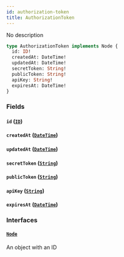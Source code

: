 ```yaml
---
id: authorization-token
title: AuthorizationToken
---
```


No description

```graphql
type AuthorizationToken implements Node {
  id: ID!
  createdAt: DateTime!
  updatedAt: DateTime!
  secretToken: String!
  publicToken: String!
  apiKey: String!
  expiresAt: DateTime!
}
```

### Fields

#### `id` ([`ID`](../../order-view-service/scalars/id))

#### `createdAt` ([`DateTime`](../../order-view-service/scalars/date-time))

#### `updatedAt` ([`DateTime`](../../order-view-service/scalars/date-time))

#### `secretToken` ([`String`](../../order-view-service/scalars/string))

#### `publicToken` ([`String`](../../order-view-service/scalars/string))

#### `apiKey` ([`String`](../../order-view-service/scalars/string))

#### `expiresAt` ([`DateTime`](../../order-view-service/scalars/date-time))

### Interfaces

#### [`Node`](../../order-view-service/interfaces/node)

An object with an ID
